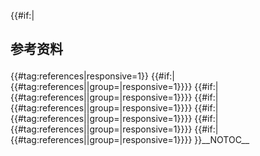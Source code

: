 {{#if:{{NAMESPACE}}|<h2>参考资料</h2>
{{Hatnote|以下参考资料将在条目中出现，但本列表只在本页出现。}}
{{#tag:references|responsive=1}}
{{#if:{{{1|}}}|
{{Hatnote|参考资料分组“{{{1}}}”：}}
{{#tag:references||group={{{1}}}|responsive=1}}}}
{{#if:{{{2|}}}|
{{Hatnote|参考资料分组“{{{2}}}”：}}
{{#tag:references||group={{{2}}}|responsive=1}}}}
{{#if:{{{3|}}}|
{{Hatnote|参考资料分组“{{{3}}}”：}}
{{#tag:references||group={{{3}}}|responsive=1}}}}
{{#if:{{{4|}}}|
{{Hatnote|参考资料分组“{{{4}}}”：}}
{{#tag:references||group={{{4}}}|responsive=1}}}}
{{#if:{{{5|}}}|
{{Hatnote|参考资料分组“{{{5}}}”：}}
{{#tag:references||group={{{5}}}|responsive=1}}}}
{{#if:{{{6|}}}|
{{Hatnote|参考资料分组“{{{6}}}”：}}
{{#tag:references||group={{{6}}}|responsive=1}}}}
}}<noinclude>__NOTOC__ {{documentation}}
</noinclude>